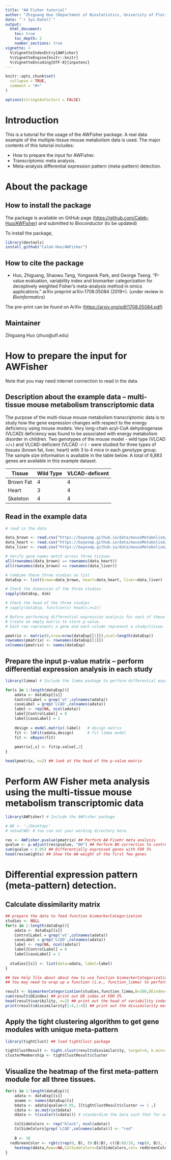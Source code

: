 ```yaml
---
title: "AW Fisher tutorial"
author: "Zhiguang Huo (Department of Biostatistics, University of Florida)"
date: "`r Sys.Date()`"
output: 
  html_document:
    toc: true
    toc_depth: 2
    number_sections: true
vignette: >
  %\VignetteIndexEntry{AWFisher}
  %\VignetteEngine{knitr::knitr}
  %\VignetteEncoding{UTF-8}{inputenc}
---
```



```r
knitr::opts_chunk$set(
  collapse = TRUE,
  comment = "#>"
)

options(stringsAsFactors = FALSE)
```


# Introduction

This is a tutorial for the usage of the AWFisher package.
A real data example of the multiple-tissue mouse metabolism data is used.
The major contents of this tutorial includes:

- How to prepare the input for AWFisher.
- Transcriptomic meta analysis.
- Meta-analysis differential expression pattern (meta-pattern) detection.

# About the package

## How to install the package

The package is available on GitHub page  ([https://github.com/Caleb-Huo/AWFisher](https://github.com/Caleb-Huo/AWFisher))
and submitted to Bioconductor (to be updated)

To install the package, 

```r
library(devtools)
install_github("Caleb-Huo/AWFisher")
```

## How to cite the package

- Huo, Zhiguang, Shaowu Tang, Yongseok Park, and George Tseng. "P-value evaluation, variability index and biomarker categorization for deceptively weighted Fisher's meta-analysis method in omics applications." arXiv preprint arXiv:1708.05084 (2019+). (under review in *Bioinformatics*)

The pre-print can be found on ArXiv ([https://arxiv.org/pdf/1708.05084.pdf](https://arxiv.org/pdf/1708.05084.pdf))

## Maintainer

Zhiguang Huo (zhuo@ufl.edu)

# How to prepare the input for AWFisher

Note that you may need internet connection to read in the data.

## Description about the example data -- multi-tissue mouse metabolism transcriptomic data

The purpose of the multi-tissue mouse metabolism transcriptomic data is to study how the gene expression changes with respect to the energy deficiency using mouse models. 
Very long-chain acyl-CoA dehydrogenase (VLCAD) deficiency was found to be associated with
energy metabolism disorder in children.
Two genotypes of the mouse model - wild type (VLCAD +/+) and VLCAD-deficient (VLCAD -/-) -
were studied for three types of tissues (brown fat, liver, heart) with 3 to 4 mice in each genotype group.
The sample size information is available in the table below.
A total of 6,883 genes are available in this example dataset.

Tissue        | Wild Type   | VLCAD-deficent
------------- | ------------| ------------
Brown Fat     | 4           | 4
Heart         | 3           | 4
Skeleton      | 4           | 4  


## Read in the example data

```r
# read in the data

data_brown <- read.csv("https://bayesmp.github.io/data/mouseMetabolism/data_brown.csv", row.names = 1)
data_heart <- read.csv("https://bayesmp.github.io/data/mouseMetabolism/data_heart.csv", row.names = 1)
data_liver <- read.csv("https://bayesmp.github.io/data/mouseMetabolism/data_liver.csv", row.names = 1)

# Verify gene names match across three tissues
all(rownames(data_brown) == rownames(data_heart))
all(rownames(data_brown) == rownames(data_liver))

# Combime these three studies as list
dataExp <- list(brown=data_brown, heart=data_heart, liver=data_liver)

# Check the dimension of the three studies
sapply(dataExp, dim)

# Check the head of the three studies
# sapply(dataExp, function(x) head(x,n=2))

# Before performing differential expression analysis for each of these three tissues.
# Create an empty matrix to store p-value. 
# Each row represents a gene and each column represent a study/tissue. 

pmatrix <- matrix(0,nrow=nrow(dataExp[[1]]),ncol=length(dataExp)) 
rownames(pmatrix) <- rownames(dataExp[[1]])
colnames(pmatrix) <- names(dataExp)
```

## Prepare the input p-value matrix -- perform differential expression analysis in each study
```r
library(limma) # Include the limma package to perform differential expression analyses for the microarray data

for(s in 1:length(dataExp)){
	adata <- dataExp[[s]]
	ControlLabel = grep('wt',colnames(adata))
	caseLabel = grep('LCAD',colnames(adata))
	label <- rep(NA, ncol(adata))
	label[ControlLabel] = 0
	label[caseLabel] = 1
	
	design = model.matrix(~label)	# design matrix
	fit <- lmFit(adata,design)		# fit limma model
	fit <- eBayes(fit)		
	
	pmatrix[,s] <- fit$p.value[,2]
}

head(pmatrix, n=2) ## look at the head of the p-value matrix
```



# Perform AW Fisher meta analysis using the multi-tissue mouse metabolism transcriptomic data

```r
library(AWFisher) # Include the AWFisher package

# WD <- '~/Desktop/'
# setwd(WD) # You can set your working directory here. 

res <- AWFisher.pvalue(pmatrix) ## Perform AW Fisehr meta analysis
qvalue <- p.adjust(res$pvalue, "BH") ## Perform BH correction to control for multiple comparison.
sum(qvalue < 0.05) ## Differentially expressed genes with FDR 5%
head(res$weights) ## Show the AW weight of the first few genes
```

# Differential expression pattern (meta-pattern) detection.

## Calculate dissimilarity matrix

```r
## prepare the data to feed function biomarkerCategorization
studies <- NULL
for(s in 1:length(dataExp)){
	adata <- dataExp[[s]]
	ControlLabel = grep('wt',colnames(adata))
	caseLabel = grep('LCAD',colnames(adata))
	label <- rep(NA, ncol(adata))
	label[ControlLabel] = 0
	label[caseLabel] = 1
	
  studies[[s]] <- list(data=adata, label=label)
}

## See help file about about how to use function biomarkerCategorization.
## You may need to wrap up a function (i.e., function_limma) to perform differential expression analysis for each study.

result <- biomarkerCategorization(studies,function_limma,B=100,DEindex=NULL)
sum(result$DEindex) ## print out DE index at FDR 5%
head(result$varibility, n=2) ## print out the head of variability index
print(result$dissimilarity[1:4,1:4]) ## print out the dissimilarity matrix
```

## Apply the tight clustering algorithm to get gene modules with unique meta-pattern

```r
library(tightClust) ## load tightClust package

tightClustResult <- tight.clust(result$dissimilarity, target=4, k.min=15, random.seed=15213)
clusterMembership <- tightClustResult$cluster
```


## Visualize the heatmap of the first meta-pattern module for all three tissues.
```r

for(s in 1:length(dataExp)){
	adata <- dataExp[[s]]
	aname <- names(dataExp)[s]
	bdata <- adata[qvalue<0.05, ][tightClustResult$cluster == 1 ,]
	cdata <- as.matrix(bdata)
	ddata <- t(scale(t(cdata))) # standardize the data such that for each gene, the mean is 0 and sd is 1.

	ColSideColors <- rep("black", ncol(adata))
	ColSideColors[grep('LCAD',colnames(adata))] <- "red"
	
	B <- 16
  redGreenColor <- rgb(c(rep(0, B), (0:B)/B), c((B:0)/16, rep(0, B)), rep(0, 2*B+1))
	heatmap(ddata,Rowv=NA,ColSideColors=ColSideColors,col= redGreenColor ,scale='none',Colv=NA, main=aname)
}
```

